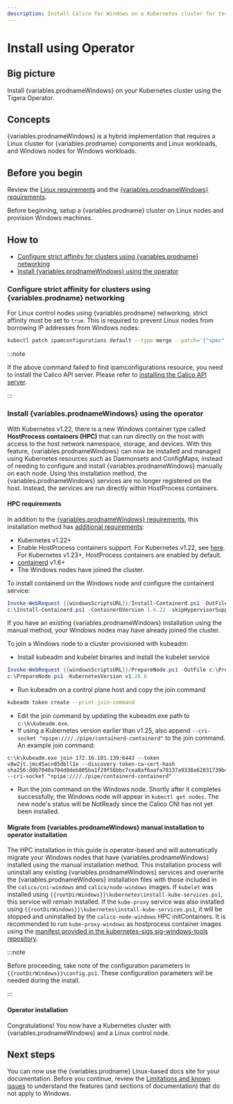```yaml
---
description: Install Calico for Windows on a Kubernetes cluster for testing or development.
---
```



# Install using Operator

## Big picture

Install {variables.prodnameWindows} on your Kubernetes cluster using the Tigera Operator.

## Concepts

{variables.prodnameWindows} is a hybrid implementation that requires a Linux cluster for {variables.prodname} components and Linux workloads, and Windows nodes for Windows workloads.

## Before you begin

Review the [Linux requirements](../requirements.mdx) and the [{variables.prodnameWindows} requirements](requirements.mdx).

Before beginning, setup a {variables.prodname} cluster on Linux nodes and provision Windows machines.

## How to

- [Configure strict affinity for clusters using {variables.prodname} networking](#configure-strict-affinity-for-clusters-using-calico-networking)
- [Install {variables.prodnameWindows} using the operator](#install-calico-for-windows-using-the-operator)

### Configure strict affinity for clusters using {variables.prodname} networking

For Linux control nodes using {variables.prodname} networking, strict affinity must be set to `true`.
This is required to prevent Linux nodes from borrowing IP addresses from Windows nodes:

```bash
kubectl patch ipamconfigurations default --type merge --patch='{"spec": {"strictAffinity": true}}'
```

:::note

If the above command failed to find ipamconfigurations resource, you need to install the Calico API server. Please refer to [installing the Calico API server](../../../operations/install-apiserver.mdx).

:::

### Install {variables.prodnameWindows} using the operator

With Kubernetes v1.22, there is a new Windows container type called **HostProcess containers (HPC)** that can run directly on the host with access to the host network namespace,
storage, and devices. With this feature, {variables.prodnameWindows} can now be installed and managed using Kubernetes resources such as Daemonsets and ConfigMaps,
instead of needing to configure and install {variables.prodnameWindows} manually on each node. Using this installation method, the {variables.prodnameWindows}
services are no longer registered on the host. Instead, the services are run directly within HostProcess containers.

#### HPC requirements

In addition to the [{variables.prodnameWindows} requirements](requirements.mdx),
this installation method has [additional requirements](https://kubernetes.io/docs/tasks/configure-pod-container/create-hostprocess-pod/):

- Kubernetes v1.22+
- Enable HostProcess containers support. For Kubernetes v1.22, see [here](https://kubernetes.io/docs/tasks/configure-pod-container/create-hostprocess-pod/#before-you-begin). For Kubernetes v1.23+, HostProcess containers are enabled by default.
- [containerd](https://kubernetes.io/docs/setup/production-environment/container-runtimes/#containerd) v1.6+
- The Windows nodes have joined the cluster.

To install containerd on the Windows node and configure the containerd service:

```powershell
Invoke-WebRequest {{windowsScriptsURL}}/Install-Containerd.ps1 -OutFile c:\Install-Containerd.ps1
c:\Install-Containerd.ps1 -ContainerDVersion 1.6.22 -skipHypervisorSupportCheck -CNIConfigPath "c:/etc/cni/net.d" -CNIBinPath "c:/opt/cni/bin"
```

If you have an existing {variables.prodnameWindows} installation using the manual method, your Windows nodes may have already joined the cluster.

To join a Windows node to a cluster provisioned with kubeadm:

- Install kubeadm and kubelet binaries and install the kubelet service

```powershell
Invoke-WebRequest {{windowsScriptsURL}}/PrepareNode.ps1 -OutFile c:\PrepareNode.ps1
c:\PrepareNode.ps1 -KubernetesVersion v1.26.6
```

- Run kubeadm on a control plane host and copy the join command

```bash
kubeadm token create --print-join-command
```

- Edit the join command by updating the kubeadm.exe path to `c:\k\kubeadm.exe`.
- If using a Kubernetes version earlier than v1.25, also append `--cri-socket "npipe:////./pipe/containerd-containerd"` to the join command.
  An example join command:

```
c:\k\kubeadm.exe join 172.16.101.139:6443 --token v8w2jt.jmc45acn85dbll1e --discovery-token-ca-cert-hash sha256:d0b7040a704d8deb805ba1f29f56bbc7cea8af6aafa78137a9338a62831739b4 --cri-socket "npipe:////./pipe/containerd-containerd"
```

- Run the join command on the Windows node. Shortly after it completes successfully, the Windows node will appear in `kubectl get nodes`.
  The new node's status will be NotReady since the Calico CNI has not yet been installed.

#### Migrate from {variables.prodnameWindows} manual installation to operator installation

The HPC installation in this guide is operator-based and will automatically migrate your Windows nodes that have {variables.prodnameWindows} installed using the manual installation method. This installation process will uninstall any existing {variables.prodnameWindows} services and overwrite the {variables.prodnameWindows} installation files with those included in the `calico/cni-windows` and `calico/node-windows` images. If `kubelet` was installed using `{{rootDirWindows}}\kubernetes\install-kube-services.ps1`, this service will remain installed. If the `kube-proxy` service was also installed using `{{rootDirWindows}}\kubernetes\install-kube-services.ps1`, it will be stopped and uninstalled by the `calico-node-windows` HPC initContainers. It is recommended to run `kube-proxy-windows` as hostprocess container images using the [manifest provided in the kubernetes-sigs sig-windows-tools repository](https://raw.githubusercontent.com/kubernetes-sigs/sig-windows-tools/master/hostprocess/calico/kube-proxy/kube-proxy.yml).

:::note

Before proceeding, take note of the configuration parameters in `{{rootDirWindows}}\config.ps1`. These configuration parameters will be needed during the install.

:::

#### Operator installation

<Tabs>
<TabItem label="Kubernetes VXLAN" value="Kubernetes VXLAN-4">

<CalicoWindowsInstall networkingType='vxlan' />

</TabItem>
<TabItem label="Kubernetes BGP" value="Kubernetes BGP-5">

<CalicoWindowsInstall networkingType='windows-bgp' />

</TabItem>
</Tabs>

Congratulations! You now have a Kubernetes cluster with {variables.prodnameWindows} and a Linux control node.

## Next steps

You can now use the {variables.prodname} Linux-based docs site for your documentation. Before you continue, review the [Limitations and known issues](limitations.mdx) to understand the features (and sections of documentation) that do not apply to Windows.
